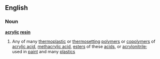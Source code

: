 ==English==
===Noun===
'''[[acrylic]] [[resin]]'''
#Any of many [[thermoplastic]] or [[thermosetting]] [[polymer]]s or [[copolymer]]s of [[acrylic acid]], [[methacrylic acid]], [[ester]]s of these [[acid]]s, or [[acrylonitrile]]; used in [[paint]] and many [[plastic]]s